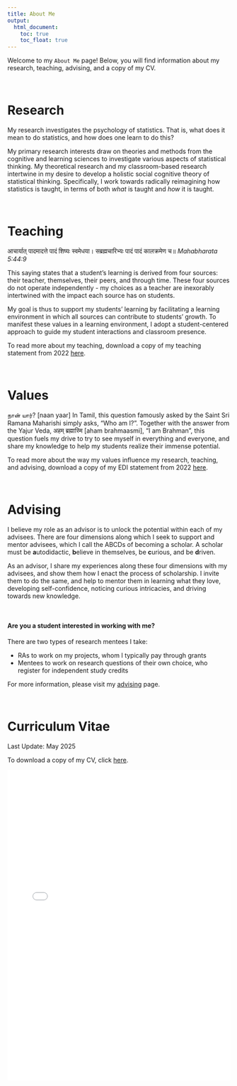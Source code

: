 ```yaml
---
title: About Me
output: 
  html_document:
    toc: true
    toc_float: true
---
```


Welcome to my `About Me` page! Below, you will find information about my research, teaching, advising, and a copy of my CV. 

<br>

# Research 

My research investigates the psychology of statistics. That is, what does it mean to do statistics, and how does one learn to do this? 

My primary research interests draw on theories and methods from the cognitive and learning sciences to investigate various aspects of statistical thinking. My theoretical research and my classroom-based research intertwine in my desire to develop a holistic social cognitive theory of statistical thinking. Specifically, I work towards radically reimagining how statistics is taught, in terms of both *what* is taught and *how* it is taught. 

<!--  To read more about my research during this time period, download a copy of my research statement from 2022 [here](https://github.com/RaoVNV/RaoVNV.github.io/raw/main/RaoVNV_Research.pdf). -->

<br>


# Teaching

आचार्यात् पादमादत्ते पादं शिष्यः स्वमेधया। सब्रह्मचारिभ्यः पादं पादं कालक्रमेण च॥ *Mahabharata 5:44:9*

This saying states that a student’s learning is derived from four sources: their teacher, themselves, their peers, and through time. These four sources do not operate independently - my choices as a teacher are inexorably intertwined with the impact each source has on students. 

My goal is thus to support my students’ learning by facilitating a learning environment in which all sources can contribute to students’ growth. To manifest these values in a learning environment, I adopt a student-centered approach to guide my student interactions and classroom presence. 

To read more about my teaching, download a copy of my teaching statement from 2022 [here](https://github.com/RaoVNV/RaoVNV.github.io/raw/main/RaoVNV_Teaching.pdf).

<br>


# Values

நான் யார்? [naan yaar] In Tamil, this question famously asked by the Saint Sri Ramana Maharishi simply asks, “Who am I?”. Together with the answer from the Yajur Veda, अहम् ब्रह्मास्मि [aham brahmaasmi], “I am Brahman”, this question fuels my drive to try to see myself in everything and everyone, and share my knowledge to help my students realize their immense potential. 

To read more about the way my values influence my research, teaching, and advising, download a copy of my EDI statement from 2022 [here](https://github.com/RaoVNV/RaoVNV.github.io/raw/main/RaoVNV_EDI_2pg.pdf).

<br>


# Advising

I believe my role as an advisor is to unlock the potential within each of my advisees. There are four dimensions along which I seek to support and mentor advisees, which I call the ABCDs of becoming a scholar. A scholar must be **a**utodidactic, **b**elieve in themselves, be **c**urious, and be **d**riven. 

<!-- 
A scholar must: 

- be an **A**utodidact. One must love learning. This requires one to seek out information and spend the necessary time reflecting upon and processing this information to help gain new insights. 
- **B**elieve in themselves. To generate new insights and new knowledge requires developing an idea that no one has had before. Others may not see the value in your ideas, but this should never be a deterrent. You must believe in yourself and pursue your ideas without hesitation. Whether or not others adopt your ideas is up to them -- your duty as a scholar is to show them new possibilities. 
- be **C**urious. All scholarship starts with curiosity, and asking a question such as `I wonder what's going on here?` or `I wonder why this happens?`. A scholar needs to have a keen and curious eye in order to generate new knowledge that can help explain the universe and human existence. 
- be **D**riven. The path to generating and spreading new knowledge is fraught with difficulty. To be a scholar, you have to dedicate yourself to a life of learning, knowledge, and the spread of knowledge. This means that no matter what obstacles emerge, you have to be driven to overcome them. 
-->

As an advisor, I share my experiences along these four dimensions with my advisees, and show them how I enact the process of scholarship. I invite them to do the same, and help to mentor them in learning what they love, developing self-confidence, noticing curious intricacies, and driving towards new knowledge. 

<br>


#### Are you a student interested in working with me? 

There are two types of research mentees I take: 

- RAs to work on my projects, whom I typically pay through grants
- Mentees to work on research questions of their own choice, who register for independent study credits

For more information, please visit my [advising](https://raovnv.github.io/advising) page. 

<br>


# Curriculum Vitae

Last Update: May 2025

To download a copy of my CV, click [here](https://github.com/RaoVNV/RaoVNV.github.io/raw/main/RaoVNV_CV.pdf).

<embed 
  src="/RaoVNV_CV.pdf" 
  type="application/pdf" 
  width="100%" 
  height="700px"
/>
